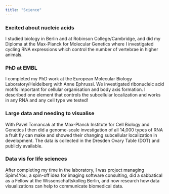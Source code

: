 ```yaml
---
title: "Science"
---
```


### Excited about nucleic acids 
I studied biology in Berlin and at Robinson College/Cambridge, and did my Diploma at the Max-Planck for Molecular Genetics where I investigated cycling RNA expressions which control the number of vertebrae in higher animals. 

### PhD at EMBL
I completed my PhD work at the European Molecular Biology Laboratory/Heidelberg with Anne Ephrussi. We investigated ribonucleic acid motifs important for cellular organisation and body axis formation. I described one element that controls the subcellular localization and works in any RNA and any cell type we tested! 

### Large data and needing to visualise
With Pavel Tomancak at the Max-Planck Institute for Cell Biology and Genetics I then did a genome-scale investigation of all 14,000 types of RNA a fruit fly can make and showed their changing subcellular localization in development. The data is collected in the Dresden Ovary Table (DOT) and publicly available.

### Data vis for life sciences
After completing my time in the laboratory, I was project managing Spim4You, a spin-off idea for imaging software consulting, did a sabbatical as a Fellow at the Wissenschaftskolleg Berlin, and now research how data visualizations can help to communicate biomedical data. 

